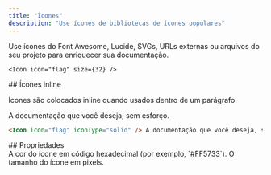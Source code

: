 ```yaml
---
title: "Ícones"
description: "Use ícones de bibliotecas de ícones populares"
---
```



Use ícones do Font Awesome, Lucide, SVGs, URLs externas ou arquivos do seu projeto para enriquecer sua documentação.

<Icon icon="flag" size={32} />

```mdx Icon example
<Icon icon="flag" size={32} />
```


<div id="inline-icons">
  ## Ícones inline
</div>

Ícones são colocados inline quando usados dentro de um parágrafo.

<Icon icon="flag" iconType="solid" /> A documentação que você deseja, sem esforço.

```markdown Inline icon example
<Icon icon="flag" iconType="solid" /> A documentação que você deseja, sem esforço.
```

<div id="properties">
  ## Propriedades
</div>

<IconsRequired />

<ResponseField name="color" type="string">
  A cor do ícone em código hexadecimal (por exemplo, `#FF5733`).
</ResponseField>

<ResponseField name="size" type="number">
  O tamanho do ícone em pixels.
</ResponseField>